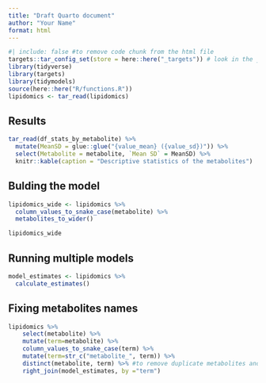 ```yaml
---
title: "Draft Quarto document"
author: "Your Name"
format: html
---
```


```r
#| include: false #to remove code chunk from the html file
targets::tar_config_set(store = here::here("_targets")) # look in the _targets folder instead of the doc folder for the files
library(tidyverse)
library(targets)
library(tidymodels)
source(here::here("R/functions.R"))
lipidomics <- tar_read(lipidomics)
```

## Results

```r
tar_read(df_stats_by_metabolite) %>%
  mutate(MeanSD = glue::glue("{value_mean} ({value_sd})")) %>%
  select(Metabolite = metabolite, `Mean SD` = MeanSD) %>%
  knitr::kable(caption = "Descriptive statistics of the metabolites")
```

## Bulding the model

```r
lipidomics_wide <- lipidomics %>%
  column_values_to_snake_case(metabolite) %>%
  metabolites_to_wider()

lipidomics_wide
```

## Running multiple models

```r
model_estimates <- lipidomics %>%
  calculate_estimates()
```

## Fixing metabolites names

```r
lipidomics %>% 
    select(metabolite) %>% 
    mutate(term=metabolite) %>% 
    column_values_to_snake_case(term) %>% 
    mutate(term=str_c("metabolite_", term)) %>% 
    distinct(metabolite, term) %>% #to remove duplicate metabolites and terms
    right_join(model_estimates, by ="term")
```
